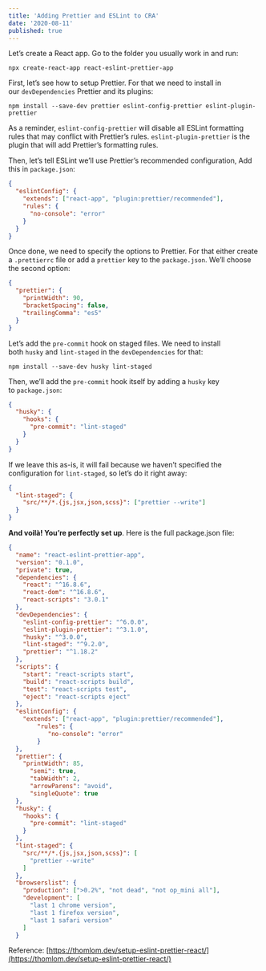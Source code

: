 ```yaml
---
title: 'Adding Prettier and ESLint to CRA'
date: '2020-08-11'
published: true
---
```


Let’s create a React app. Go to the folder you usually work in and run:

`npx create-react-app react-eslint-prettier-app`

First, let’s see how to setup Prettier. For that we need to install in our `devDependencies` Prettier and its plugins:

`npm install --save-dev prettier eslint-config-prettier eslint-plugin-prettier`

As a reminder, `eslint-config-prettier` will disable all ESLint formatting rules that may conflict with Prettier’s rules. `eslint-plugin-prettier` is the plugin that will add Prettier’s formatting rules.

Then, let’s tell ESLint we’ll use Prettier’s recommended configuration, Add this in `package.json`:

```json
{
  "eslintConfig": {
    "extends": ["react-app", "plugin:prettier/recommended"],
    "rules": {
      "no-console": "error"
    }
  }
}
```

Once done, we need to specify the options to Prettier. For that either create a `.prettierrc` file or add a `prettier` key to the `package.json`. We’ll choose the second option:

```json
{
  "prettier": {
    "printWidth": 90,
    "bracketSpacing": false,
    "trailingComma": "es5"
  }
}
```

Let’s add the `pre-commit` hook on staged files. We need to install both `husky` and `lint-staged` in the `devDependencies` for that:

`npm install --save-dev husky lint-staged`

Then, we’ll add the `pre-commit` hook itself by adding a `husky` key to `package.json`:

```json
{
  "husky": {
    "hooks": {
      "pre-commit": "lint-staged"
    }
  }
}
```

If we leave this as-is, it will fail because we haven’t specified the configuration for `lint-staged`, so let’s do it right away:

```json
{
  "lint-staged": {
    "src/**/*.{js,jsx,json,scss}": ["prettier --write"]
  }
}
```

**And voilà! You’re perfectly set up**. Here is the full package.json file:

```json
{
  "name": "react-eslint-prettier-app",
  "version": "0.1.0",
  "private": true,
  "dependencies": {
    "react": "^16.8.6",
    "react-dom": "^16.8.6",
    "react-scripts": "3.0.1"
  },
  "devDependencies": {
    "eslint-config-prettier": "^6.0.0",
    "eslint-plugin-prettier": "^3.1.0",
    "husky": "^3.0.0",
    "lint-staged": "^9.2.0",
    "prettier": "^1.18.2"
  },
  "scripts": {
    "start": "react-scripts start",
    "build": "react-scripts build",
    "test": "react-scripts test",
    "eject": "react-scripts eject"
  },
  "eslintConfig": {
    "extends": ["react-app", "plugin:prettier/recommended"],
		"rules": {
		   "no-console": "error"
		}
  },
  "prettier": {
    "printWidth": 85,
	  "semi": true,
	  "tabWidth": 2,
	  "arrowParens": "avoid",
	  "singleQuote": true
  },
  "husky": {
    "hooks": {
      "pre-commit": "lint-staged"
    }
  },
  "lint-staged": {
    "src/**/*.{js,jsx,json,scss}": [
      "prettier --write"
    ]
  },
  "browserslist": {
    "production": [">0.2%", "not dead", "not op_mini all"],
    "development": [
      "last 1 chrome version",
      "last 1 firefox version",
      "last 1 safari version"
    ]
  }
```

Reference: [https://thomlom.dev/setup-eslint-prettier-react/](https://thomlom.dev/setup-eslint-prettier-react/)
